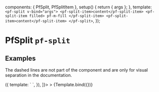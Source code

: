 

  components: { PfSplit, PfSplitItem },
  setup() {
    return { args };
  },
  template: `
    <pf-split v-bind="args">
      <pf-split-item>content</pf-split-item>
      <pf-split-item filled>
        pf-m-fill
      </pf-split-item>
      <pf-split-item>content</pf-split-item>
    </pf-split>
  `,
});


<Meta title="Layouts/Split" component={PfSplit} subcomponents={{PfSplitItem}} />

# PfSplit `pf-split`

## Examples

The dashed lines are not part of the component and are only for visual separation in the documentation.

<Canvas>
  <Story
    name="Split"
    args={{gutter: true}}
    decorators={[
      () => ({
        template: `
          <story class="docs-layout-outline" />
        `,
      }),
    ]}>
  >
    {Template.bind({})}
  </Story>
</Canvas>

<ArgsTable story="Split" />
